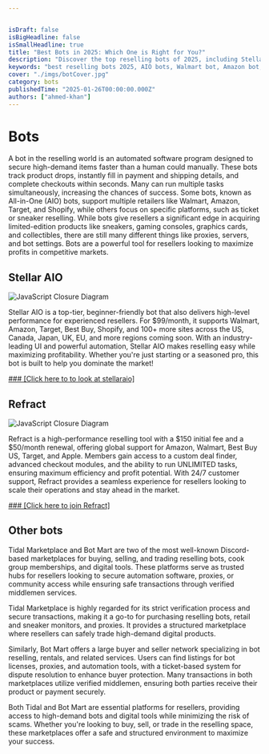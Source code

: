 ```yaml
---


isDraft: false
isBigHeadline: false
isSmallHeadline: true
title: "Best Bots in 2025: Which One is Right for You?"
description: "Discover the top reselling bots of 2025, including Stellar AIO and Refract, to maximize profits and secure high-demand products faster than ever."
keywords: "best reselling bots 2025, AIO bots, Walmart bot, Amazon bot, Shopify bot, Target bot, Stellar AIO, Refract bot, Bot Mart, Tidal Marketplace"
cover: "./imgs/botCover.jpg"
category: bots
publishedTime: "2025-01-26T00:00:00.000Z"
authors: ["ahmed-khan"]
---
```




# Bots

A bot in the reselling world is an automated software program designed to secure high-demand items faster than a human could manually. These bots track product drops, instantly fill in payment and shipping details, and complete checkouts within seconds. Many can run multiple tasks simultaneously, increasing the chances of success. Some bots, known as All-in-One (AIO) bots, support multiple retailers like Walmart, Amazon, Target, and Shopify, while others focus on specific platforms, such as ticket or sneaker reselling. While bots give resellers a significant edge in acquiring limited-edition products like sneakers, gaming consoles, graphics cards, and collectibles, there are still many different things like proxies, servers, and bot settings. Bots are a powerful tool for resellers looking to maximize profits in competitive markets.

## Stellar AIO

![JavaScript Closure Diagram](./imgs/stellar.jpg)

Stellar AIO is a top-tier, beginner-friendly bot that also delivers high-level performance for experienced resellers. For $99/month, it supports Walmart, Amazon, Target, Best Buy, Shopify, and 100+ more sites across the US, Canada, Japan, UK, EU, and more regions coming soon. With an industry-leading UI and powerful automation, Stellar AIO makes reselling easy while maximizing profitability. Whether you're just starting or a seasoned pro, this bot is built to help you dominate the market!

<a href="https://whop.com/stellaraio/?a=resellgroup" target="_blank" rel="noopener noreferrer">
    ### [Click here to to look at stellaraio]
</a>

## Refract

![JavaScript Closure Diagram](./imgs/refract.png)

Refract is a high-performance reselling tool with a $150 initial fee and a $50/month renewal, offering global support for Amazon, Walmart, Best Buy US, Target, and Apple. Members gain access to a custom deal finder, advanced checkout modules, and the ability to run UNLIMITED tasks, ensuring maximum efficiency and profit potential. With 24/7 customer support, Refract provides a seamless experience for resellers looking to scale their operations and stay ahead in the market.

<a href="https://refractbot.com/?via=gnarly" target="_blank" rel="noopener noreferrer">
    ### [Click here to join Refract]
</a>

## Other bots

Tidal Marketplace and Bot Mart are two of the most well-known Discord-based marketplaces for buying, selling, and trading reselling bots, cook group memberships, and digital tools. These platforms serve as trusted hubs for resellers looking to secure automation software, proxies, or community access while ensuring safe transactions through verified middlemen services.

Tidal Marketplace is highly regarded for its strict verification process and secure transactions, making it a go-to for purchasing reselling bots, retail and sneaker monitors, and proxies. It provides a structured marketplace where resellers can safely trade high-demand digital products.

Similarly, Bot Mart offers a large buyer and seller network specializing in bot reselling, rentals, and related services. Users can find listings for bot licenses, proxies, and automation tools, with a ticket-based system for dispute resolution to enhance buyer protection. Many transactions in both marketplaces utilize verified middlemen, ensuring both parties receive their product or payment securely.

Both Tidal and Bot Mart are essential platforms for resellers, providing access to high-demand bots and digital tools while minimizing the risk of scams. Whether you're looking to buy, sell, or trade in the reselling space, these marketplaces offer a safe and structured environment to maximize your success.

<br />
<br />




